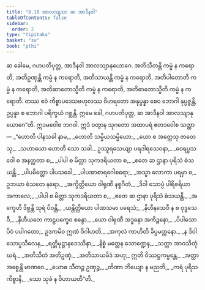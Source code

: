 ```yaml
---
title: "8.10 အာလသျဿ ဆ အာဒီနဝါ"
tableOfContents: false
sidebar:
  order: 2
type: "tipitaka"
basket: "su"
book: "pthi"
---
```



<DynamicBreadcrumb />

<Division number="253" book="pthi">

<Paragraph number="591" book="pthi">
ဆ ခေါမေ, ဂဟပတိပုတ္တ, အာဒီနဝါ အာလသျာနုယောဂေ. အတိသီတန္တိ ကမ္မံ န ကရောတိ, အတိဥဏှန္တိ ကမ္မံ န ကရောတိ, အတိသာယန္တိ ကမ္မံ န ကရောတိ, အတိပါတောတိ ကမ္မံ န ကရောတိ, အတိဆာတောသ္မီတိ ကမ္မံ န ကရောတိ, အတိဓာတောသ္မီတိ ကမ္မံ န ကရောတိ. တဿ ဧဝံ ကိစ္စာပဒေသဗဟုလဿ ဝိဟရတော အနုပ္ပန္နာ စေဝ ဘောဂါ နုပ္ပဇ္ဇန္တိ, ဥပ္ပန္နာ စ ဘောဂါ ပရိက္ခယံ ဂစ္ဆန္တိ. ဣမေ ခေါ, ဂဟပတိပုတ္တ, ဆ အာဒီနဝါ အာလသျာနုယောဂေ”တိ.
</Paragraph>

<Paragraph number="592" book="pthi">
ဣဒမဝေါစ ဘဂဝါ. ဣဒံ ဝတွာန သုဂတော အထာပရံ ဧတဒဝေါစ သတ္ထာ—
</Paragraph>

<Paragraph number="593" type="verses" book="pthi">
_“ဟောတိ ပါနသခါ နာမ,_  
_ဟောတိ သမ္မိယသမ္မိယော;_  
_ယော စ အတ္ထေသု ဇာတေသု,_  
_သဟာယော ဟောတိ သော သခါ._  

</Paragraph>

<Paragraph number="594" type="verses" book="pthi">
ဥဿူရသေယျာ ပရဒါရသေဝနာ,_  
_ဝေရပ္ပသဝေါ စ အနတ္ထတာ စ;_  
_ပါပါ စ မိတ္တာ သုကဒရိယတာ စ,_  
_ဧတေ ဆ ဌာနာ ပုရိသံ ဓံသယန္တိ._  

</Paragraph>

<Paragraph number="595" type="verses" book="pthi">
_ပါပမိတ္တော ပါပသခေါ,_  
_ပါပအာစာရဂေါစရော;_  
_အသ္မာ လောကာ ပရမှာ စ,_  
ဥဘယာ ဓံသတေ နရော._  

</Paragraph>

<Paragraph number="596" type="verses" book="pthi">
_အက္ခိတ္ထိယော ဝါရုဏီ နစ္စဂီတံ,_  
_ဒိဝါ သောပ္ပံ ပါရိစရိယာ အကာလေ;_  
_ပါပါ စ မိတ္တာ သုကဒရိယတာ စ,_  
_ဧတေ ဆ ဌာနာ ပုရိသံ ဓံသယန္တိ._  

</Paragraph>

<Paragraph number="597" type="verses" book="pthi">
_အက္ခေဟိ ဒိဗ္ဗန္တိ သုရံ ပိဝန္တိ,_  
_ယန္တိတ္ထိယော ပါဏသမာ ပရေသံ;_  
_နိဟီနသေဝီ န စ ဝုဒ္ဓသေဝီ,_  
_နိဟီယတေ ကာဠပက္ခေဝ စန္ဒော._  

</Paragraph>

<Paragraph number="598" type="verses" book="pthi">
_ယော ဝါရုဏီ အဒ္ဓနော အကိဉ္စနော,_  
_ပိပါသော ပိဝံ ပပါဂတော;_  
ဥဒကမိဝ ဣဏံ ဝိဂါဟတိ,_  
_အကုလံ ကာဟိတိ ခိပ္ပမတ္တနော._  

</Paragraph>

<Paragraph number="599" type="verses" book="pthi">
_န ဒိဝါ သောပ္ပသီလေန,_  
_ရတ္တိမုဋ္ဌာနဒေဿိနာ;_  
_နိစ္စံ မတ္တေန သောဏ္ဍေန,_  
_သက္ကာ အာဝသိတုံ ဃရံ._  

</Paragraph>

<Paragraph number="600" type="verses" book="pthi">
_အတိသီတံ အတိဥဏှံ,_  
_အတိသာယမိဒံ အဟု;_  
ဣတိ ဝိဿဋ္ဌကမ္မန္တေ,_  
_အတ္ထာ အစ္စေန္တိ မာဏဝေ._  

</Paragraph>

<Paragraph number="601" type="verses" book="pthi">
_ယောဓ သီတဉ္စ ဥဏှဉ္စ,_  
_တိဏာ ဘိယျော န မညတိ;_  
_ကရံ ပုရိသကိစ္စာနိ,_  
_သော သုခံ န ဝိဟာယတီ”တိ._
</Paragraph>
</Division>